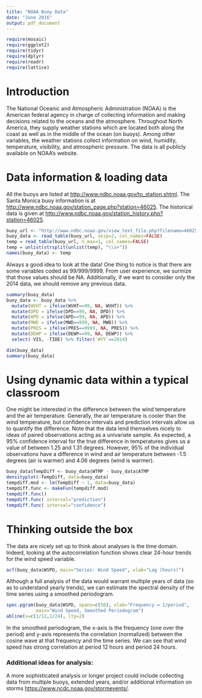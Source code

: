 ```yaml
---
title: "NOAA Buoy Data"
date: "June 2016"
output: pdf_document
---
```


```r
require(mosaic)
require(ggplot2)
require(tidyr)
require(dplyr)
require(readr)
require(lattice)
```


# Introduction
The National Oceanic and Atmospheric Administration (NOAA) is the American federal agency in charge of collecting information and making decisions related to the oceans and the atmosphere.  Throughout North America, they supply weather stations which are located both along the coast as well as in the middle of the ocean (on buoys).  Among other variables, the weather stations collect information on wind, humidity, temperature, visibility, and atmospheric pressure.  The data is all publicly available on NOAA's website.


# Data information & loading data

All the buoys are listed at [http://www.ndbc.noaa.gov/to_station.shtml](http://www.ndbc.noaa.gov/to_station.shtml).  The Santa Monica buoy information is at [http://www.ndbc.noaa.gov/station_page.php?station=46025](http://www.ndbc.noaa.gov/station_page.php?station=46025).  The historical data is given at [http://www.ndbc.noaa.gov/station_history.php?station=46025](http://www.ndbc.noaa.gov/station_history.php?station=46025).

```r
buoy_url <- "http://www.ndbc.noaa.gov/view_text_file.php?filename=46025h2014.txt.gz&dir=data/historical/stdmet/"
buoy_data <- read_table(buoy_url, skip=2, col_names=FALSE)
temp = read_table(buoy_url, n_max=1, col_names=FALSE)
temp = unlist(strsplit(unlist(temp), "\\s+"))
names(buoy_data) <- temp
```


Always a good idea to look at the data!  One thing to notice is that there are some variables coded as 99/999/9999.  From user experience, we surmize that those values should be NA.  Additionally, if we want to consider only the 2014 data, we should remove any previous data.

```r
summary(buoy_data)
buoy_data <- buoy_data %>% 
  mutate(WVHT = ifelse(WVHT==99, NA, WVHT)) %>%
  mutate(DPD = ifelse(DPD==99, NA, DPD)) %>%
  mutate(APD = ifelse(APD==99, NA, APD)) %>%
  mutate(MWD = ifelse(MWD==999, NA, MWD)) %>%
  mutate(PRES = ifelse(PRES==9999, NA, PRES)) %>%
  mutate(DEWP = ifelse(DEWP==99, NA, DEWP)) %>%
  select(-VIS, -TIDE) %>% filter(`#YY`==2014)

dim(buoy_data)
summary(buoy_data)
```  


# Using dynamic data within a typical classroom

One might be interested in the difference between the wind temperature and the air temperature.  Generally, the air temperature is cooler than the wind temperature, but confidence intervals and prediction intervals allow us to quantify the difference.  Note that the data lend themselves nicely to ideas of paired observations acting as a univariate sample.  As expected, a 95% confidence interval for the true difference in temperatures gives us a value of between 1.25 and 1.31 degrees.  However, 95% of the individual observations have a difference in wind and air temperature between -1.5 degrees (air is warmer) and 4.06 degrees (wind is warmer).


```r
buoy_data$TempDiff <- buoy_data$WTMP - buoy_data$ATMP
densityplot(~TempDiff, data=buoy_data)
tempdiff.mod <- lm(TempDiff ~ 1, data=buoy_data)
tempdiff.func <- makeFun(tempdiff.mod)
tempdiff.func()
tempdiff.func( interval="prediction")
tempdiff.func( interval="confidence")
```

# Thinking outside the box

The data are nicely set up to think about analyses is the time domain.  Indeed, looking at the autocorrelation function shows clear 24-hour trends for the wind speed variable.
```r
acf(buoy_data$WSPD, main="Series: Wind Speed", xlab="Lag (hours)")
```

Although a full analysis of the data would warrant multiple years of data (so as to understand yearly trends), we can estimate the spectral density of the time series using a smoothed periodogram.

```r
spec.pgram(buoy_data$WSPD, spans=c(50), xlab="Frequency = 1/period",
           main="Wind Speed, Smoothed Periodogram")
abline(v=c(1/12,1/24), lty=2)
```

In the smoothed periodogram, the x-axis is the frequency (one over the period) and y-axis represents the correlation (normalized) between the cosine wave at that frequency and the time series.  We can see that wind speed has strong correlation at period 12 hours and period 24 hours.


### Additional ideas for analysis:
A more sophisticated analysis or longer project could include collecting data from multiple buoys, extended years, and/or additional information on storms [https://www.ncdc.noaa.gov/stormevents/](https://www.ncdc.noaa.gov/stormevents/).
